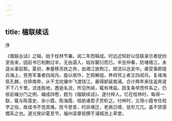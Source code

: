 ```yaml
---
---
---
```

title: 楹联续话
---




序

《楹联丛话》之辑，始于桂林节署。阅二年而稿成。时远近知好以佳联录示者犹纷至沓来，因前书已剞劂过半，无由潺入，姑存箧衍而已。辛丑仲春，防堵梧江，未遑从事铅椠。夏初，奉量移苏抚之命，由湘江放荆江，顺流以达吴中。甫受事即提兵海上，劳劳军事者四阅月。旋以病作，乞假解组，养疴邗上者又四阅月。复缘海氛孔棘，仓猝南奔，从干戈扰攘中飞渡钱江，甫得卸装南浦。合计两年来往返奔波不下八千里。流连胜地，邂逅名流，所见所闻，辄有埤益。因复条举而件系之，仍依前编分门之例，编成四卷，题为《楹联续话》，遂付梓人。忆在桂林时，每得一联，辄与陈莲史、余小霞、陈海霞、桂舫诸君子赏析之。付梓时，又得小霞专任校字之役，故成书不觉其难。抚今思昔，时异境迁，老病日增，徒形兀兀。盖不禁感慨系之也。道光癸卯夏至节，福州梁章钜撰于浦城池上草堂。